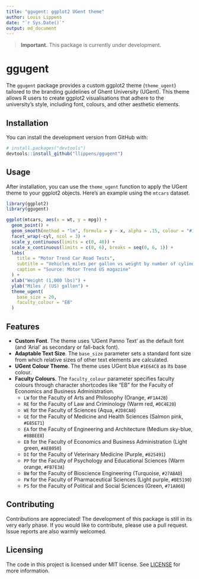 ```yaml
---
title: "ggugent: ggplot2 UGent theme"
author: Louis Lippens
date: "`r Sys.Date()`"
output: md_document
---
```


> **Important.** This package is currently under development.

# ggugent

The `ggugent` package provides a custom ggplot2 theme (`theme_ugent`) tailored to the branding guidelines of Ghent University (UGent). This theme allows R users to create ggplot2 visualisations that adhere to the university's style, including font, colours, and other aesthetic elements.

## Installation

You can install the development version from GitHub with:

```r
# install.packages("devtools")
devtools::install_github("llippens/ggugent")
```

## Usage

After installation, you can use the `theme_ugent` function to apply the UGent theme to your ggplot2 objects. Here's an example using the `mtcars` dataset.

```r
library(ggplot2)
library(ggugent)

ggplot(mtcars, aes(x = wt, y = mpg)) +
  geom_point() +
  geom_smooth(method = "lm", formula = y ~ x, alpha = .15, colour = "#1E64C8") +
  facet_wrap(~cyl, ncol = 3) +
  scale_y_continuous(limits = c(0, 40)) +
  scale_x_continuous(limits = c(0, 6), breaks = seq(0, 6, 1)) +
  labs(
    title = "Motor Trend Car Road Tests",
    subtitle = "Vehicles miles per gallon vs weight by number of cylinders",
    caption = "Source: Motor Trend US magazine"
  ) +
  xlab("Weight (1,000 lbs)") +
  ylab("Miles / (US) gallon") +
  theme_ugent(
    base_size = 20,
    faculty_colour = "EB"
  )
```

## Features

-   **Custom Font**. The theme uses 'UGent Panno Text' as the default font (and 'Arial' as secondary or fall-back font).
-   **Adaptable Text Size**. The `base_size` parameter sets a standard font size from which relative sizes of other text elements are calculated.
-   **UGent Colour Theme**. The theme uses UGent blue `#1E64C8` as its base colour.
-   **Faculty Colours**. The `faculty_colour` parameter specifies faculty colours through character shortcodes like "EB" for the Faculty of Economics and Business Administration.
    -   `LW` for the Faculty of Arts and Philosophy (Orange, `#F1A42B`)
    -   `RE` for the Faculty of Law and Criminology (Warm red, `#DC4E28`)
    -   `WE` for the Faculty of Sciences (Aqua, `#2D8CA8`)
    -   `GE` for the Faculty of Medicine and Health Sciences (Salmon pink, `#E85E71`)
    -   `EA` for the Faculty of Engineering and Architecture (Medium sky-blue, `#8BBEE8`)
    -   `EB` for the Faculty of Economics and Business Administration (Light green, `#AEB050`)
    -   `DI` for the Faculty of Veterinary Medicine (Purple, `#825491`)
    -   `PP` for the Faculty of Psychology and Educational Sciences (Warm orange, `#FB7E3A`)
    -   `BW` for the Faculty of Bioscience Engineering (Turquoise, `#27ABAD`)
    -   `FW` for the Faculty of Pharmaceutical Sciences (Light purple, `#BE5190`)
    -   `PS` for the Faculty of Political and Social Sciences (Green, `#71A860`)

## Contributing

Contributions are appreciated! The development of this package is still in its very early phase. If you would like to contribute, please use a pull request. Issue reports are also warmly welcomed.

## Licensing

The code in this project is licensed under MIT license. See [LICENSE](LICENSE.md) for more information.
